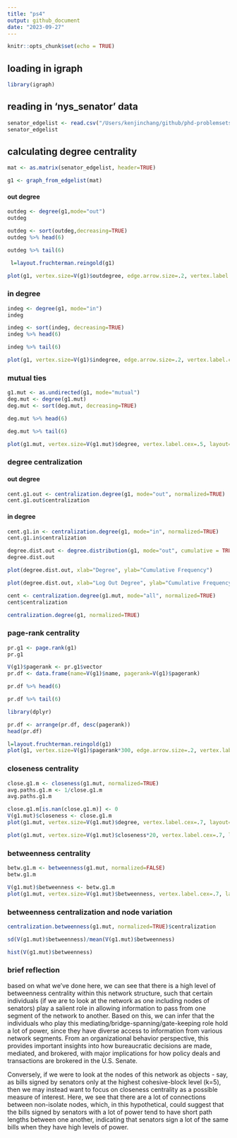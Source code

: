 ```yaml
---
title: "ps4"
output: github_document
date: "2023-09-27"
---
```


```r
knitr::opts_chunk$set(echo = TRUE)
```

## loading in igraph

```r
library(igraph)
```

## reading in 'nys_senator' data

```r
senator_edgelist <- read.csv("/Users/kenjinchang/github/phd-problemsets/data/nys_senators_edgelist.csv")
senator_edgelist
```
## calculating degree centrality

```r
mat <- as.matrix(senator_edgelist, header=TRUE)
```

```r
g1 <- graph_from_edgelist(mat)
```

#### out degree

```r
outdeg <- degree(g1,mode="out")
outdeg
```

```r
outdeg <- sort(outdeg,decreasing=TRUE) 
outdeg %>% head(6)
```

```r
outdeg %>% tail(6)
```

```r
 l=layout.fruchterman.reingold(g1)
```


```r
plot(g1, vertex.size=V(g1)$outdegree, edge.arrow.size=.2, vertex.label.cex=.7,layout=l)
```

### in degree

```r
indeg <- degree(g1, mode="in")
indeg
```

```r
indeg <- sort(indeg, decreasing=TRUE)
indeg %>% head(6)
```

```r
indeg %>% tail(6)
```

```r
plot(g1, vertex.size=V(g1)$indegree, edge.arrow.size=.2, vertex.label.cex=.5, layout=l)
```

### mutual ties

```r
g1.mut <- as.undirected(g1, mode="mutual")
deg.mut <- degree(g1.mut) 
deg.mut <- sort(deg.mut, decreasing=TRUE)
```

```r
deg.mut %>% head(6)
```

```r
deg.mut %>% tail(6)
```

```r
plot(g1.mut, vertex.size=V(g1.mut)$degree, vertex.label.cex=.5, layout=l)
```


### degree centralization

#### out degree

```r
cent.g1.out <- centralization.degree(g1, mode="out", normalized=TRUE)
cent.g1.out$centralization
```

#### in degree

```r
cent.g1.in <- centralization.degree(g1, mode="in", normalized=TRUE)
cent.g1.in$centralization
```

```r
degree.dist.out <- degree.distribution(g1, mode="out", cumulative = TRUE)
degree.dist.out
```

```r
plot(degree.dist.out, xlab="Degree", ylab="Cumulative Frequency")
```

```r
plot(degree.dist.out, xlab="Log Out Degree", ylab="Cumulative Frequency", log="xy")
```

```r
cent <- centralization.degree(g1.mut, mode="all", normalized=TRUE)
cent$centralization
```

```r
centralization.degree(g1, normalized=TRUE)
```

### page-rank centrality

```r
pr.g1 <- page.rank(g1)
pr.g1
```

```r
V(g1)$pagerank <- pr.g1$vector
pr.df <- data.frame(name=V(g1)$name, pagerank=V(g1)$pagerank)
```

```r
pr.df %>% head(6)
```

```r
pr.df %>% tail(6)
```
```r
library(dplyr)
```

```r
pr.df <- arrange(pr.df, desc(pagerank))
head(pr.df)
```

```r
l=layout.fruchterman.reingold(g1)
plot(g1, vertex.size=V(g1)$pagerank*300, edge.arrow.size=.2, vertex.label.cex=.7, layout=l)
```

### closeness centrality

```r
close.g1.m <- closeness(g1.mut, normalized=TRUE)
avg.paths.g1.m <- 1/close.g1.m
avg.paths.g1.m
```

```r
close.g1.m[is.nan(close.g1.m)] <- 0
V(g1.mut)$closeness <- close.g1.m
plot(g1.mut, vertex.size=V(g1.mut)$degree, vertex.label.cex=.7, layout=l)
```

```r
plot(g1.mut, vertex.size=V(g1.mut)$closeness*20, vertex.label.cex=.7, layout=l)
```

### betweenness centrality

```r
betw.g1.m <- betweenness(g1.mut, normalized=FALSE)
betw.g1.m
```

```r
V(g1.mut)$betweenness <- betw.g1.m
plot(g1.mut, vertex.size=V(g1.mut)$betweenness, vertex.label.cex=.7, layout=l)
```

### betweenness centralization and node variation

```r
centralization.betweenness(g1.mut, normalized=TRUE)$centralization
```

```r
sd(V(g1.mut)$betweenness)/mean(V(g1.mut)$betweenness)
```


```r
hist(V(g1.mut)$betweenness)
```
### brief reflection

based on what we've done here, we can see that there is a high level of betweenness centrality within this network structure, such that certain individuals (if we are to look at the network as one including nodes of senators) play a salient role in allowing information to pass from one segment of the network to another. Based on this, we can infer that the individuals who play this mediating/bridge-spanning/gate-keeping role hold a lot of power, since they have diverse access to information from various network segments. From an organizational behavior perspective, this provides important insights into how bureaucratic decisions are made, mediated, and brokered, with major implications for how policy deals and transactions are brokered in the U.S. Senate. 

Conversely, if we were to look at the nodes of this network as objects - say, as bills signed by senators only at the highest cohesive-block level (k=5), then we may instead want to focus on  closeness centrality as a possible measure of interest. Here, we see that there are a lot of connections between non-isolate nodes, which, in this hypothetical, could suggest that the bills signed by senators with a lot of power tend to have short path lengths between one another, indicating that senators sign a lot of the same bills when they have high levels of power. 

